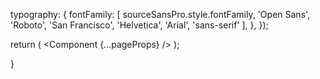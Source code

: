 

  typography: {
    fontFamily: [
      sourceSansPro.style.fontFamily,
      'Open Sans',
      'Roboto',
      'San Francisco',
      'Helvetica',
      'Arial',
      'sans-serif'
    ],
  },
});

  return (
    <SiteProvider>
      <LocaleProvider i18nData={pageProps.i18nData}>
        <NodeDataProvider nodeVersionData={pageProps.nodeVersionData}>
          <MotionConfig reducedMotion="user">
            <ThemeProvider theme={theme}>
              <Component {...pageProps} />
            </ThemeProvider>
          </MotionConfig>
        </NodeDataProvider>
      </LocaleProvider>
    </SiteProvider>
  );

}
